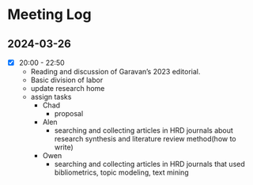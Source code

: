 # Meeting Log {.unnumbered}

## 2024-03-26
- [x] 20:00 - 22:50 
  - Reading and discussion of Garavan's 2023 editorial.
  - Basic division of labor
  - update research home
  - assign tasks
    - Chad
      - proposal
    - Alen
      - searching and collecting articles in HRD journals about research synthesis and literature review method(how to write)
    - Owen
      - searching and collecting articles in HRD journals that used bibliometrics, topic modeling, text mining